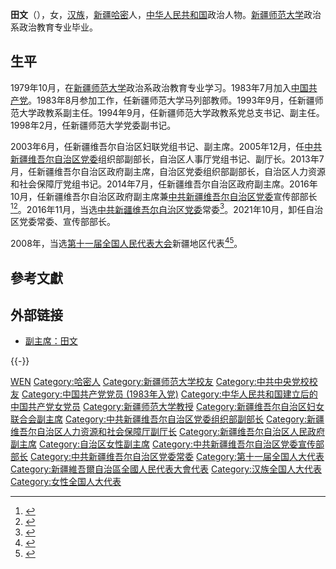 {{Otheruses|other=名为田文的其他人物|田文}}

'''田文'''（{{bd|1962年|1月||catIdx=Tian田}}），女，[[汉族|汉族]]，[[新疆|新疆]][[哈密|哈密]]人，[[中华人民共和国|中华人民共和国]]政治人物。[[新疆师范大学|新疆师范大学]]政治系政治教育专业毕业。

== 生平 ==
1979年10月，在[[新疆师范大学|新疆师范大学]]政治系政治教育专业学习。1983年7月加入[[中国共产党|中国共产党]]。1983年8月参加工作，任新疆师范大学马列部教师。1993年9月，任新疆师范大学政教系副主任。1994年9月，任新疆师范大学政教系党总支书记、副主任。1998年2月，任新疆师范大学党委副书记。

2003年6月，任新疆维吾尔自治区妇联党组书记、副主席。2005年12月，任[[中共新疆维吾尔自治区党委|中共新疆维吾尔自治区党委]]组织部副部长，自治区人事厅党组书记、副厅长。2013年7月，任新疆维吾尔自治区政府副主席，自治区党委组织部副部长，自治区人力资源和社会保障厅党组书记。2014年7月，任新疆维吾尔自治区政府副主席。2016年10月，任新疆维吾尔自治区政府副主席兼[[中共新疆维吾尔自治区党委|中共新疆维吾尔自治区党委]]宣传部部长<ref>{{cite news|title=新疆维吾尔自治区党委宣传部部长闫国灿履新伊犁州政协|url=http://www.thepaper.cn/newsDetail_forward_1546400|accessdate=2016-10-21|newspaper=澎湃新闻|archive-date=2016-10-22|archive-url=https://web.archive.org/web/20161022161245/http://www.thepaper.cn/newsDetail_forward_1546400|dead-url=no}}</ref><ref>{{cite news|title=新疆维吾尔自治区副主席田文兼任自治区党委宣传部部长|url=http://www.thepaper.cn/newsDetail_forward_1547116|accessdate=2016-10-21|newspaper=澎湃新闻|archive-date=2016-10-22|archive-url=https://web.archive.org/web/20161022162343/http://www.thepaper.cn/newsDetail_forward_1547116|dead-url=no}}</ref>。2016年11月，当选[[中共新疆维吾尔自治区党委|中共新疆维吾尔自治区党委]]常委<ref>{{cite web|accessdate=2016-11-02|url=http://www.thepaper.cn/newsDetail_forward_1553894|title=陈全国当选中共新疆维吾尔自治区党委书记|publisher=澎湃新闻|archive-date=2016-11-03|archive-url=https://web.archive.org/web/20161103091904/http://www.thepaper.cn/newsDetail_forward_1553894|dead-url=no}}</ref>。2021年10月，卸任自治区党委常委、宣传部部长。

2008年，当选[[第十一届全国人民代表大会|第十一届全国人民代表大会]]新疆地区代表<ref>{{cite web|author=新华网|title=第十一届全国人大代表|url=http://news.xinhuanet.com/ziliao/2008-03/03/content_7708230.htm?node=36628|publisher=新华网|accessdate=2014-01-07|archive-date=2014-01-10|archive-url=https://web.archive.org/web/20140110211415/http://news.xinhuanet.com/ziliao/2008-03/03/content_7708230.htm?node=36628|dead-url=no}}</ref><ref>{{cite news|title=全国人大代表信息-田文|url= http://210.82.31.1:8084/delegate/viewDelegate.action?dbid=112608|accessdate=2013-04-05|newspaper=全国人大网}}</ref>。

==參考文獻==
{{reflist}}

== 外部链接 ==
* [https://web.archive.org/web/20160627104637/http://www.xinjiang.gov.cn/xxgk/zfjg/zfld/tw/index.htm 副主席：田文]

{{-}}
{{start box}}
{{s-ppo|cpc}}
{{s-before|[[闫国灿|闫国灿]]}}
{{s-title|[[中国共产党新疆维吾尔自治区委员会|中国共产党新疆维吾尔自治区委员会]]宣传部部长|2016年10月－2021年10月}}
{{s-after|[[张春林_(1965年)|张春林]]}}
{{end box}}

{{Authority control}}
{{DEFAULTSORT:Tian田}}
[[Category:田姓|WEN]]
[[Category:哈密人|Category:哈密人]]
[[Category:新疆师范大学校友|Category:新疆师范大学校友]]
[[Category:中共中央党校校友|Category:中共中央党校校友]]
[[Category:中国共产党党员_(1983年入党)|Category:中国共产党党员 (1983年入党)]]
[[Category:中华人民共和国建立后的中国共产党女党员|Category:中华人民共和国建立后的中国共产党女党员]]
[[Category:新疆师范大学教授|Category:新疆师范大学教授]]
[[Category:新疆维吾尔自治区妇女联合会副主席|Category:新疆维吾尔自治区妇女联合会副主席]]
[[Category:中共新疆维吾尔自治区党委组织部副部长|Category:中共新疆维吾尔自治区党委组织部副部长]]
[[Category:新疆维吾尔自治区人力资源和社会保障厅副厅长|Category:新疆维吾尔自治区人力资源和社会保障厅副厅长]]
[[Category:新疆维吾尔自治区人民政府副主席|Category:新疆维吾尔自治区人民政府副主席]]
[[Category:自治区女性副主席|Category:自治区女性副主席]]
[[Category:中共新疆维吾尔自治区党委宣传部部长|Category:中共新疆维吾尔自治区党委宣传部部长]]
[[Category:中共新疆维吾尔自治区党委常委|Category:中共新疆维吾尔自治区党委常委]]
[[Category:第十一届全国人大代表|Category:第十一届全国人大代表]]
[[Category:新疆維吾爾自治區全國人民代表大會代表|Category:新疆維吾爾自治區全國人民代表大會代表]]
[[Category:汉族全国人大代表|Category:汉族全国人大代表]]
[[Category:女性全国人大代表|Category:女性全国人大代表]]